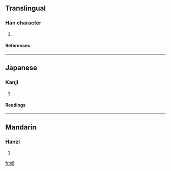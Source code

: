 ==Translingual==
===Han character===
{{Han char|rn=38|rad=女|as=10|sn=13|four=4746<sub>2</sub>|canj=女竹竹田 (VHHW)}}
# {{defn|Han|sort=女10}}
====References====
{{Han ref|kx=0268.120|dkj=06580|hdz=21072.170|uh=5AB9|ud=23225|bh=DD46|bd=56646}}
----
==Japanese==
===Kanji===
{{ja-kanji|grade=|rs=女10}}
# {{defn|Japanese}} 
====Readings====
{{ja-readings|on=[[りう]] (riu), [[る]] (ru)|kun=}}
----
==Mandarin==
===Hanzi===
{{cmn-hanzi|pin=[[liú]] (liu2)|wg=liu<sup>2</sup>}}
# {{defn|Mandarin}}

[[fr:媹]]